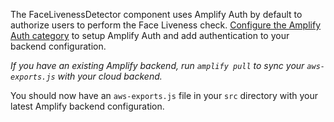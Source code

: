 The FaceLivenessDetector component uses Amplify Auth by default to authorize users to perform the Face Liveness check. [Configure the Amplify Auth category](https://docs.amplify.aws/lib/auth/getting-started/q/platform/js/#create-authentication-service) to setup Amplify Auth and add authentication to your backend configuration.

_If you have an existing Amplify backend, run `amplify pull` to sync your `aws-exports.js` with your cloud backend._

You should now have an `aws-exports.js` file in your `src` directory with your latest Amplify backend configuration.
